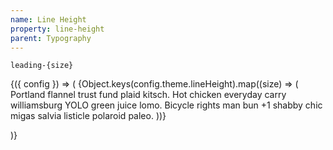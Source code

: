 ```yaml
---
name: Line Height
property: line-height
parent: Typography
---
```



`leading-{size}`

<ConfigPropertyList property="lineHeight" />

<ConfigConsumer>
  {({ config }) => (
    <Grid>
      {Object.keys(config.theme.lineHeight).map((size) => (
        <InfoBox key={`leading-${size}`} pattern={`leading-${size}`}>
          <Box className={`bg-white font-sans leading-${size}`}>
        Portland flannel trust fund plaid kitsch. Hot chicken everyday carry williamsburg YOLO green juice lomo. Bicycle rights man bun +1 shabby chic migas salvia listicle polaroid paleo.
        </Box>
        </InfoBox>
      ))}
    </Grid>

)}

</ConfigConsumer>
